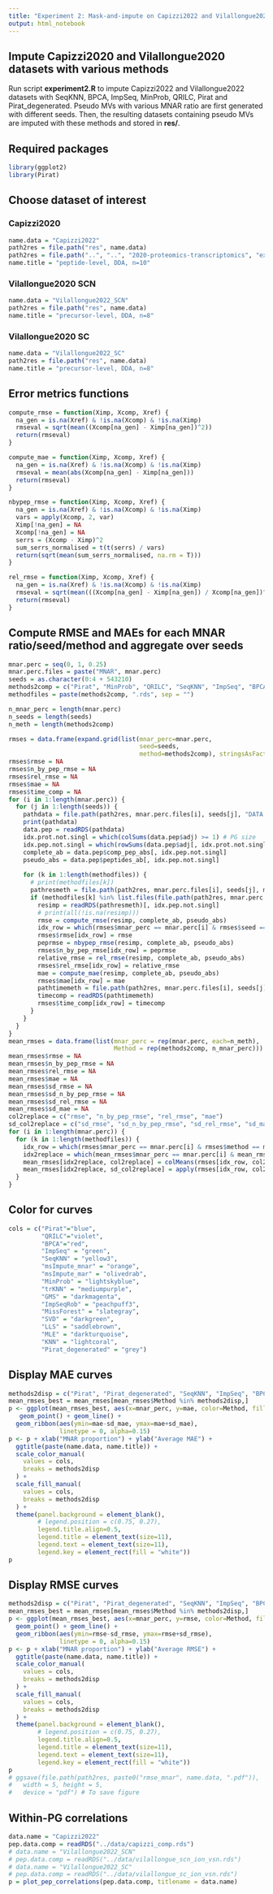 ```yaml
---
title: "Experiment 2: Mask-and-impute on Capizzi2022 and Vilallongue2022"
output: html_notebook
---
```


## Impute Capizzi2020 and Vilallongue2020 datasets with various methods

Run script **experiment2.R** to impute Capizzi2022 and Vilallongue2022 datasets with SeqKNN, BPCA, ImpSeq, MinProb, QRILC, Pirat and Pirat_degenerated. Pseudo MVs with various MNAR ratio are first generated with different seeds. Then, the resulting datasets containing pseudo MVs are imputed with these methods and stored in **res/**.

## Required packages

```r
library(ggplot2)
library(Pirat)
```


## Choose dataset of interest

### Capizzi2020

```r
name.data = "Capizzi2022"
path2res = file.path("res", name.data)
path2res = file.path("..", "..", "2020-proteomics-transcriptomics", "experiments", name.data, "pseudo_na_percent_16")
name.title = "peptide-level, DDA, n=10"
```

### Vilallongue2020 SCN

```r
name.data = "Vilallongue2022_SCN"
path2res = file.path("res", name.data)
name.title = "precursor-level, DDA, n=8"
```


### Vilallongue2020 SC

```r
name.data = "Vilallongue2022_SC"
path2res = file.path("res", name.data)
name.title = "precursor-level, DDA, n=8"
```

## Error metrics functions

```r
compute_rmse = function(Ximp, Xcomp, Xref) {
  na_gen = is.na(Xref) & !is.na(Xcomp) & !is.na(Ximp)
  rmseval = sqrt(mean((Xcomp[na_gen] - Ximp[na_gen])^2))
  return(rmseval)
}

compute_mae = function(Ximp, Xcomp, Xref) {
  na_gen = is.na(Xref) & !is.na(Xcomp) & !is.na(Ximp)
  rmseval = mean(abs(Xcomp[na_gen] - Ximp[na_gen]))
  return(rmseval)
}

nbypep_rmse = function(Ximp, Xcomp, Xref) {
  na_gen = is.na(Xref) & !is.na(Xcomp) & !is.na(Ximp)
  vars = apply(Xcomp, 2, var)
  Ximp[!na_gen] = NA
  Xcomp[!na_gen] = NA
  serrs = (Xcomp - Ximp)^2
  sum_serrs_normalised = t(t(serrs) / vars)
  return(sqrt(mean(sum_serrs_normalised, na.rm = T)))
}

rel_rmse = function(Ximp, Xcomp, Xref) {
  na_gen = is.na(Xref) & !is.na(Xcomp) & !is.na(Ximp)
  rmseval = sqrt(mean(((Xcomp[na_gen] - Ximp[na_gen]) / Xcomp[na_gen])^2))
  return(rmseval)
}
```


## Compute RMSE and MAEs for each MNAR ratio/seed/method and aggregate over seeds

```r
mnar.perc = seq(0, 1, 0.25)
mnar.perc.files = paste("MNAR", mnar.perc)
seeds = as.character(0:4 + 543210)
methods2comp = c("Pirat", "MinProb", "QRILC", "SeqKNN", "ImpSeq", "BPCA", "Pirat_degenerated")
methodfiles = paste(methods2comp, ".rds", sep = "")

n_mnar_perc = length(mnar.perc)
n_seeds = length(seeds)
n_meth = length(methods2comp)

rmses = data.frame(expand.grid(list(mnar_perc=mnar.perc,
                                    seed=seeds,
                                    method=methods2comp), stringsAsFactors = F))
rmses$rmse = NA
rmses$n_by_pep_rmse = NA
rmses$rel_rmse = NA
rmses$mae = NA
rmses$time_comp = NA
for (i in 1:length(mnar.perc)) {
  for (j in 1:length(seeds)) {
    pathdata = file.path(path2res, mnar.perc.files[i], seeds[j], "DATA.rds")
    print(pathdata)
    data.pep = readRDS(pathdata)
    idx.prot.not.singl = which(colSums(data.pep$adj) >= 1) # PG size
    idx.pep.not.singl = which(rowSums(data.pep$adj[, idx.prot.not.singl]) >= 1) # Dont touch this line
    complete_ab = data.pep$comp_pep_abs[, idx.pep.not.singl]
    pseudo_abs = data.pep$peptides_ab[, idx.pep.not.singl]
    
    for (k in 1:length(methodfiles)) {
      # print(methodfiles[k])
      pathresmeth = file.path(path2res, mnar.perc.files[i], seeds[j], methodfiles[k])
      if (methodfiles[k] %in% list.files(file.path(path2res, mnar.perc.files[i], seeds[j]))) {
        resimp = readRDS(pathresmeth)[, idx.pep.not.singl]
        # print(all(!is.na(resimp)))
        rmse = compute_rmse(resimp, complete_ab, pseudo_abs)
        idx_row = which(rmses$mnar_perc == mnar.perc[i] & rmses$seed == seeds[j] & rmses$method == methods2comp[k])
        rmses$rmse[idx_row] = rmse
        peprmse = nbypep_rmse(resimp, complete_ab, pseudo_abs)
        rmses$n_by_pep_rmse[idx_row] = peprmse
        relative_rmse = rel_rmse(resimp, complete_ab, pseudo_abs)
        rmses$rel_rmse[idx_row] = relative_rmse
        mae = compute_mae(resimp, complete_ab, pseudo_abs)
        rmses$mae[idx_row] = mae
        pathtimemeth = file.path(path2res, mnar.perc.files[i], seeds[j], paste(methods2comp[k], "_time.rds", sep=""))
        timecomp = readRDS(pathtimemeth)
        rmses$time_comp[idx_row] = timecomp
      }
    }
  }
}
mean_rmses = data.frame(list(mnar_perc = rep(mnar.perc, each=n_meth),
                             Method = rep(methods2comp, n_mnar_perc)))
mean_rmses$rmse = NA
mean_rmses$n_by_pep_rmse = NA
mean_rmses$rel_rmse = NA
mean_rmses$mae = NA
mean_rmses$sd_rmse = NA
mean_rmses$sd_n_by_pep_rmse = NA
mean_rmses$sd_rel_rmse = NA
mean_rmses$sd_mae = NA
col2replace = c("rmse", "n_by_pep_rmse", "rel_rmse", "mae")
sd_col2replace = c("sd_rmse", "sd_n_by_pep_rmse", "sd_rel_rmse", "sd_mae")
for (i in 1:length(mnar.perc)) {
  for (k in 1:length(methodfiles)) {
    idx_row = which(rmses$mnar_perc == mnar.perc[i] & rmses$method == methods2comp[k])
    idx2replace = which(mean_rmses$mnar_perc == mnar.perc[i] & mean_rmses$Method == methods2comp[k])
    mean_rmses[idx2replace, col2replace] = colMeans(rmses[idx_row, col2replace], na.rm = F)
    mean_rmses[idx2replace, sd_col2replace] = apply(rmses[idx_row, col2replace], 2, sd, na.rm = F)
  }
}
```

## Color for curves

```r
cols = c("Pirat"="blue", 
         "QRILC"="violet", 
         "BPCA"="red", 
         "ImpSeq" = "green", 
         "SeqKNN" = "yellow3",
         "msImpute_mnar" = "orange",
         "msImpute_mar" = "olivedrab",
         "MinProb" = "lightskyblue",
         "trKNN" = "mediumpurple",
         "GMS" = "darkmagenta",
         "ImpSeqRob" = "peachpuff3",
         "MissForest" = "slategray",
         "SVD" = "darkgreen",
         "LLS" = "saddlebrown",
         "MLE" = "darkturquoise",
         "KNN" = "lightcoral",
         "Pirat_degenerated" = "grey")
```


## Display MAE curves


```r
methods2disp = c("Pirat", "Pirat_degenerated", "SeqKNN", "ImpSeq", "BPCA") # Choose imputation methods to display
mean_rmses_best = mean_rmses[mean_rmses$Method %in% methods2disp,]
p <- ggplot(mean_rmses_best, aes(x=mnar_perc, y=mae, color=Method, fill = Method)) + 
   geom_point() + geom_line() +
  geom_ribbon(aes(ymin=mae-sd_mae, ymax=mae+sd_mae),
              linetype = 0, alpha=0.15)
p <- p + xlab("MNAR proportion") + ylab("Average MAE") + 
  ggtitle(paste(name.data, name.title)) +
  scale_color_manual(
    values = cols,
    breaks = methods2disp
  ) +
  scale_fill_manual(
    values = cols,
    breaks = methods2disp
  ) +
  theme(panel.background = element_blank(),
        # legend.position = c(0.75, 0.27),
        legend.title.align=0.5,
        legend.title = element_text(size=11),
        legend.text = element_text(size=11),
        legend.key = element_rect(fill = "white"))
p
```

## Display RMSE curves

```r
methods2disp = c("Pirat", "Pirat_degenerated", "SeqKNN", "ImpSeq", "BPCA") # Choose imputation methods to display
mean_rmses_best = mean_rmses[mean_rmses$Method %in% methods2disp,]
p <- ggplot(mean_rmses_best, aes(x=mnar_perc, y=rmse, color=Method, fill = Method)) + 
  geom_point() + geom_line() +
  geom_ribbon(aes(ymin=rmse-sd_rmse, ymax=rmse+sd_rmse),
              linetype = 0, alpha=0.15)
p <- p + xlab("MNAR proportion") + ylab("Average RMSE") + 
  ggtitle(paste(name.data, name.title)) +
  scale_color_manual(
    values = cols,
    breaks = methods2disp
  ) +
  scale_fill_manual(
    values = cols,
    breaks = methods2disp
  ) +
  theme(panel.background = element_blank(),
        # legend.position = c(0.75, 0.27),
        legend.title.align=0.5,
        legend.title = element_text(size=11),
        legend.text = element_text(size=11),
        legend.key = element_rect(fill = "white"))
p
# ggsave(file.path(path2res, paste0("rmse_mnar", name.data, ".pdf")),
#   width = 5, height = 5,
#   device = "pdf") # To save figure
```
## Within-PG correlations

```r
data.name = "Capizzi2022"
pep.data.comp = readRDS("../data/capizzi_comp.rds")
# data.name = "Vilallongue2022_SCN"
# pep.data.comp = readRDS("../data/vilallongue_scn_ion_vsn.rds")
# data.name = "Vilallongue2022_SC"
# pep.data.comp = readRDS("../data/vilallongue_sc_ion_vsn.rds")
p = plot_pep_correlations(pep.data.comp, titlename = data.name)
```


